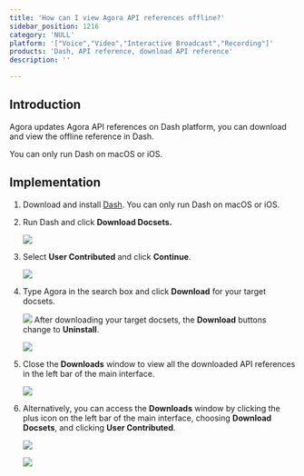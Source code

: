 ```yaml
---
title: 'How can I view Agora API references offline?'
sidebar_position: 1216 
category: 'NULL' 
platform: '["Voice","Video","Interactive Broadcast","Recording"]'
products: 'Dash, API reference, download API reference'   
description: '' 

---
```



## Introduction

Agora updates Agora API references on Dash platform, you can download and view the offline reference in Dash.

<div class="alert note">You can only run Dash on macOS or iOS.</div>

## Implementation

1. Download and install [Dash](https://kapeli.com/dash). You can only run Dash on macOS or iOS.
2. Run Dash and click **Download Docsets.**
   
	  ![](https://web-cdn.agora.io/docs-files/1562815959318)
3. Select **User Contributed** and click **Continue**.
   
	  ![](https://web-cdn.agora.io/docs-files/1562815968777)
4. Type Agora in the search box and click **Download** for your target docsets.
    
	  ![](https://web-cdn.agora.io/docs-files/1562815977504)
   After downloading your target docsets, the **Download** buttons change to **Uninstall**.
    
	  ![](https://web-cdn.agora.io/docs-files/1562815983687)
5. Close the **Downloads** window to view all the downloaded API references in the left bar of the main interface.
    
	  ![](https://web-cdn.agora.io/docs-files/1562815996648)
6. Alternatively, you can access the **Downloads** window by clicking the plus icon on the left bar of the main interface, choosing **Download Docsets**, and clicking **User Contributed**.
    
	  ![](https://web-cdn.agora.io/docs-files/1562816005485)
		
	  ![](https://web-cdn.agora.io/docs-files/1562816012084)